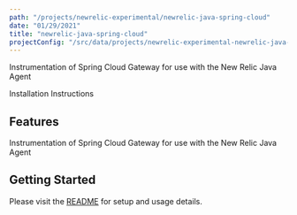 ```yaml
---
path: "/projects/newrelic-experimental/newrelic-java-spring-cloud"
date: "01/29/2021"
title: "newrelic-java-spring-cloud"
projectConfig: "/src/data/projects/newrelic-experimental-newrelic-java-spring-cloud.json"
---
```


<!-- Imports must occur at the top of the file -->

Instrumentation of Spring Cloud Gateway for use with the New Relic Java Agent

<Link to="https://github.com/newrelic-experimental/newrelic-java-spring-cloud">Installation Instructions</Link>

## Features

Instrumentation of Spring Cloud Gateway for use with the New Relic Java Agent

## Getting Started

Please visit the [README](https://github.com/newrelic-experimental/newrelic-java-spring-cloud#readme) for setup and usage details.
